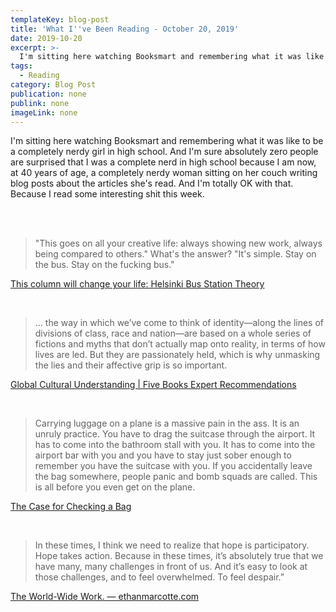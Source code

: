 ```yaml
---
templateKey: blog-post
title: 'What I''ve Been Reading - October 20, 2019'
date: 2019-10-20
excerpt: >-
  I'm sitting here watching Booksmart and remembering what it was like to be a completely nerdy girl in high school. And I'm sure absolutely zero people are surprised that I was a complete nerd in high school because I am now, at 40 years of age, a completely nerdy woman sitting on her couch writing blog posts about the articles she's read. And I'm totally OK with that. Because I read some interesting shit this week.
tags:
  - Reading
category: Blog Post
publication: none
publink: none
imageLink: none
---
```

I'm sitting here watching Booksmart and remembering what it was like to be a completely nerdy girl in high school. And I'm sure absolutely zero people are surprised that I was a complete nerd in high school because I am now, at 40 years of age, a completely nerdy woman sitting on her couch writing blog posts about the articles she's read. And I'm totally OK with that. Because I read some interesting shit this week.

<br />
<br />

>"This goes on all your creative life: always showing new work, always being compared to others." What's the answer? "It's simple. Stay on the bus. Stay on the fucking bus."


[This column will change your life: Helsinki Bus Station Theory](http://www.theguardian.com/lifeandstyle/2013/feb/23/change-life-helsinki-bus-station-theory)

<br />

>... the way in which we’ve come to think of identity—along the lines of divisions of class, race and nation—are based on a whole series of fictions and myths that don’t actually map onto reality, in terms of how lives are led. But they are passionately held, which is why unmasking the lies and their affective grip is so important.


[Global Cultural Understanding | Five Books Expert Recommendations](https://fivebooks.com/best-books/global-cultural-understanding-ash-amin/)

<br />

>Carrying luggage on a plane is a massive pain in the ass. It is an unruly practice. You have to drag the suitcase through the airport. It has to come into the bathroom stall with you. It has to come into the airport bar with you and you have to stay just sober enough to remember you have the suitcase with you. If you accidentally leave the bag somewhere, people panic and bomb squads are called. This is all before you even get on the plane.


[The Case for Checking a Bag](https://gay.medium.com/the-case-for-checking-a-bag-b0f92968a852)

<br />

>In these times, I think we need to realize that hope is participatory. Hope takes action. Because in these times, it’s absolutely true that we have many, many challenges in front of us. And it’s easy to look at those challenges, and to feel overwhelmed. To feel despair.”


[The World-Wide Work. — ethanmarcotte.com](https://ethanmarcotte.com/wrote/the-world-wide-work/)

